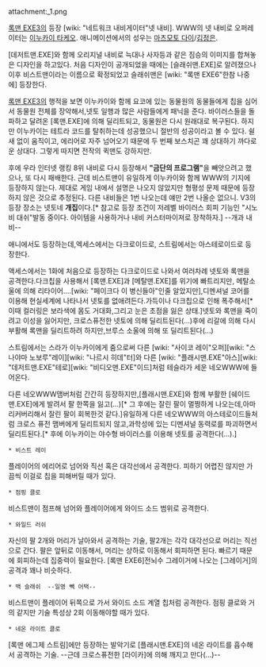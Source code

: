 attachment:_1.png 

[[록맨 EXE3]]의 등장 [wiki: "네트워크 내비게이터"넷 내비]. WWW의 넷 내비로 오퍼레이터는 [[이누카이 타케오]].  애니메이션에서의 성우는 [[마츠모토 다이]]/[[김정은]].

[데저트맨.EXE]와 함께 오리지널 내비로 늑대나 사자등과 같은 짐승의 이미지를 합쳐놓은 디자인을 하고있다. 처음 디자인이 공개되었을 때에는 [슬래쉬맨.EXE]로 알려졌으나 이후 비스트맨이라는 이름으로 확정되었고 슬래쉬맨은 [wiki: "록맨 EXE6"한참 나중에] 등장한다.

[[록맨 EXE3]]의 행적을 보면 이누카이와 함께 요코에 있는 동물원의 동물들에게 칩을 심어서 동물원 전체를 장악해서,넷토 일행과 많은 사람들에게 패닉을 준다. 바이러스들을 돌파하고 달려온 [록맨.EXE]에 의해 딜리트되고, 동물원은 다시 원래대로 복구된다. 하지만 이누카이는 테트라 코드를 탈취하는데 성공했으니 절반의 성공이라고 볼 수 있다. 쉴새 없이 움직이고, 에리어로 자주 넘어오기 때문에 두 번째 보스치곤 꽤 상대하기 까다로운 상대다. 그렇게 따지면 전작의 퀵맨도 강하지만.

후에 우라 인터넷 랭킹 8위 내비로 다시 등장해서 '''"금단의 프로그램"'''을 빼앗으려고 했으나, 또 다시 패배한다. 근데 비스트맨이 유일하게 이누카이와 함께 WWW의 기지에 등장하지 않는다. 제대로 게임 내에서 설명은 나오지 않았지만 형평성 문제 때문에 등장하지 않은 것으로 추정된다. 다른 내비들은 1번 나오는데 얘만 2번 나올순 없으니. V3의 등장 장소는 넷토네 '''개집'''이다.[* 참고로 등장 조건이 저레벨 바이러스 회피 기능인 "시노비 대쉬"발동 중이다. 아이템을 사용하거나 내비 커스터마이져로 장착하자.] --개과 내비--

애니에서도 등장하는데,엑세스에서는 다크로이드로, 스트림에서는 아스테로이드로 등장한다.

액세스에서는 1화에 처음으로 등장하는 다크로이드로 나와서 여러차례 넷토와 록맨을 공격한다.다크칩을 사용해서 [록맨.EXE]과 [메탈맨.EXE]를 위기에 빠트리지만, 메탈소울에 의해 리타이어....[wiki: "페이크다 이 병신들아"인줄 알았지만],디멘셔널 코어를 이용해 현실세계에 나타나서 넷토를 없애려든다.가득이나 다크칩으로 인해 폭주해서[* 이때 컬러링은 보라색에 몸도 거대화,그리고 눈은 초점을 잃은 상태.]넷토와 록맨을 죽이려고 이성을 잃어지만, 크로스퓨전한 넷토에 의해 딜리트된다(...)후에 리갈에 의해 다시 부활해 록맨을 딜리트하려 하지만,브루스 소울에 의해 또 딜리트된다(...)

스트림에서는 스라가 이누카이에게 줌으로써 다른 [wiki: "사이코 레이"오퍼][wiki: "스나야마 노보루"레이][wiki: "나르시 히데"터]와 다른 [wiki: "플래시맨.EXE"아스][wiki: "데저트맨.EXE"테로][wiki: "비디오맨.EXE"이드]처럼 테슬라가 세운 네오WWW에 들어온다.

다른 네오WWW맴버처럼 간간히 등장하지만,[플래시맨.EXE]와 함께 부활한 [쉐이드맨.EXE]에게 발려서 팔 한쪽을 잃고(...)[* 그 후에는 잘린 팔이 멀쩡하게 나오는데,아마 리커버리해서 잘린 팔이 회복한것 같다.]유일하게 다른 네오WWW의 아스테로이드들처럼 크로스 퓨전 맴버에게 딜리트되지 않고,과학성에 있는 디멘셔널 동력로를 파괴하면서 딜리트된다.[* 후에 이누카이는 야수형 바이러스를 이용해 넷토를 공격한다(...).] 

 * 비스트 레이

플레이어의 에리어로 넘어와 직선 혹은 대각선에서 공격한다. 피하기 어렵진 않지만 가끔씩 이걸로 칩을 피해버릴 때가 있다.

 * 점핑 클로  

비스트맨이 점프해 넘어와 플레이어에게 와이드 소드 범위로 공격한다. 

 * 와일드 러쉬

자신의 팔 2개와 머리가 날아와서 공격하는 기술, 팔2개는 각각 대각선으로 머리는 직선으로 간다. 팔은 앞뒤로 이동해서, 머리는 상하로 이동해서 회피하면 된다. 빠르기 때문에 회피하는데 집중력이 필요한다. [록맨 EXE6]전뇌수 그레이거에 나오는 [그레이거]의 공격과 꽤나 비슷하다.

 * 백 슬래쉬  --일명 빽 어택--

비스트맨이 플레이어 뒤쪽으로 가서 와이드 소드 계열 칩처럼 공격한다. 점핑 클로와 거의 같지만 기술 특성상 2회 이동해야할 때가 있다.

 * 네온 라이트 클로

[록맨 에그제 스트림]에만 등장하는 발악기로 [플래시맨.EXE]의 네온 라이트를 흡수해서 공격하는 기술.
--근데 크로스퓨전한 [라이카]에 의해 깨지고 만다(...)--
